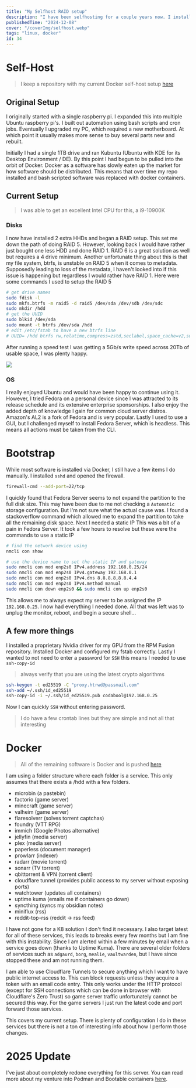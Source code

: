 ```yaml
---
title: "My Selfhost RAID setup"
description: "I have been selfhosting for a couple years now. I installed this onto a Fedora (headless) Server machine."
publishedTime: "2024-12-08"
cover: "/coverImg/selfhost.webp"
tags: "linux, docker"
id: 34
---
```



# Self-Host
> I keep a repository with my current Docker self-host setup [here](https://github.com/codabool/docker-public)


## Original Setup
I originally started with a single raspberry pi. I expanded this into multiple Ubuntu raspberry pi's.
I built out automation using bash scripts and cron jobs.
Eventually I upgraded my PC, which required a new motherboard.
At which point it usually makes more sense to buy several parts new and rebuilt.

Initially I had a single 1TB drive and ran Kubuntu (Ubuntu with KDE for its Desktop Environment / DE).
By this point I had begun to be pulled into the orbit of Docker.
Docker as a software has slowly eaten up the market for how software should be distributed.
This means that over time my repo installed and bash scripted software was replaced with docker containers.





## Current Setup
> I was able to get an excellent Intel CPU for this, a i9-10900K

### Disks
I now have installed 2 extra HHDs and began a RAID setup.
This set me down the path of doing RAID 5. However, looking back I would have rather just bought one less HDD and done RAID 1.
RAID 6 is a great solution as well but requires a 4 drive minimum.
Another unfortunate thing about this is that my file system, btrfs, is unstable on RAID 5 when it comes to metadata. Supposedly leading to loss of the metadata, I haven't looked into if this issue is happening but regardless I would rather have RAID 1.
Here were some commands I used to setup the RAID 5

```sh
# get drive names
sudo fdisk -l
sudo mkfs.btrfs -m raid5 -d raid5 /dev/sda /dev/sdb /dev/sdc
sudo mkdir /hdd
# get the UUID
sudo blkid /dev/sda
sudo mount -t btrfs /dev/sda /hdd
# edit /etc/fstab to have a new btrfs line
# UUID= /hdd btrfs rw,relatime,compress=zstd,seclabel,space_cache=v2,subvolid=5,subvol=/
```


After running a speed test I was getting a 5Gb/s write speed across 20Tb of usable space, I was plenty happy.

<Img src="/posts/34/hdd.jpg" size="lg" />


### OS
I really enjoyed Ubuntu and would have been happy to continue using it.
However, I tried Fedora on a personal device since I was attracted to its release schedule and its extensive enterprise sponsorships.
I also enjoy the added depth of knowledge I gain for common cloud server distros.
Amazon's AL2 is a fork of Fedora and is very popular.
Lastly I used to use a GUI, but I challenged myself to install Fedora Server, which is headless.
This means all actions must be taken from the CLI.


# Bootstrap
While most software is installed via Docker, I still have a few items I do manually.
I installed `sshd` and opened the firewall.

```sh
firewall-cmd --add-port=22/tcp
```
I quickly found that Fedora Server seems to not expand the partition to the full disk size.
This may have been due to me not checking a `Automatic` storage configuration. But I'm not sure what the actual cause was.
I found a stackoverflow command which allowed me to expand the partition to take all the remaining disk space.
Next I needed a static IP
This was a bit of a pain in Fedora Server.
It took a few hours to resolve but these were the commands to use a static IP

```sh
# find the network device using
nmcli con show

# use the device name to set the static IP and gateway
sudo nmcli con mod enp2s0 IPv4.address 192.168.0.25/24
sudo nmcli con mod enp2s0 IPv4.gateway 192.168.0.1
sudo nmcli con mod enp2s0 IPv4.dns 8.8.8.8,8.8.4.4
sudo nmcli con mod enp2s0 IPv4.method manual
sudo nmcli con down enp2s0 && sudo nmcli con up enp2s0
```

This allows me to always expect my server to be assigned the IP `192.168.0.25`.
I now had everything I needed done. All that was left was to unplug the monitor, reboot, and begin a secure shell...


## A few more things
I installed a proprietary Nvidia driver for my GPU from the RPM Fusion repository.
Installed Docker and configured my fstab correctly.
Lastly I wanted to not need to enter a password for `SSH` this means I needed to use `ssh-copy-id`

> always verify that you are using the latest crypto algorithms
```sh
ssh-keygen -t ed25519 -C "proxy.htrwd@passmail.com"
ssh-add ~/.ssh/id_ed25519
ssh-copy-id -i ~/.ssh/id_ed25519.pub codabool@192.168.0.25
```

Now I can quickly `SSH` without entering password.

> I do have a few crontab lines but they are simple and not all that interesting


# Docker

> All of the remaining software is Docker and is pushed [here](https://github.com/codabool/docker-public)

I am using a folder structure where each folder is a service.
This only assumes that there exists a /hdd with a few folders.


- microbin (a pastebin)
- factorio (game server)
- minecraft (game server)
- valheim (game server)
- flaresolverr (solves torrent captchas)
- foundry (VTT RPG)
- immich (Google Photos alternative)
- jellyfin (media server)
- plex (media server)
- paperless (document manager)
- prowlarr (indexer)
- radarr (movie torrent)
- sonarr (TV torrent)
- qbittorrent & VPN (torrent client)
- cloudflare tunnel (provides public access to my server without exposing ports)
- watchtower (updates all containers)
- uptime kuma (emails me if containers go down)
- syncthing (syncs my obsidian notes)
- miniflux (rss)
- reddit-top-rss (reddit -> rss feed)

I have not gone for a K8 solution I don't find it necessary.
I also target latest for all of these services, this leads to breaks every few months but I am fine with this instability.
Since I am alerted within a few minutes by email when a service goes down (thanks to Uptime Kuma).
There are several older folders of services such as `adgaurd`, `borg`, `mealie`, `vaultwarden`, but I have since stopped these and am not running them.

I am able to use Cloudflare Tunnels to secure anything which I want to have public internet access to.
This can block requests unless they acquire a token with an email code entry.
This only works under the HTTP protocol (except for SSH connections which can be done in browser with Cloudflare's Zero Trust) so game server traffic unfortunately cannot be secured this way.
For the game servers I just run the latest code and port forward those services.

This covers my current setup. There is plenty of configuration I do in these services but there is not a ton of interesting info about how I perform those changes.

# 2025 Update
I've just about completely redone everything for this server.
You can read more about my venture into Podman and Bootable containers [here](https://codabool.com/blog/35).
